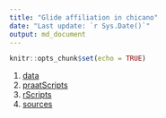 ```yaml
---
title: "Glide affiliation in chicano"
date: "Last update: `r Sys.Date()`"
output: md_document
---
```


```r
knitr::opts_chunk$set(echo = TRUE)
```

1. [data](./data/README.md)
2. [praatScripts](./praatScripts/README.md)
3. [rScripts](./rScripts/README.md)
4. [sources](./sources/README.md)
